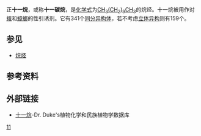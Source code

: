 {{Chembox 
|   Reference = <ref>[http://physchem.ox.ac.uk/MSDS/UN/undecane.html MSDS-十一烷]{{Dead link|date=2018年10月 |bot=InternetArchiveBot |fix-attempted=yes }}</ref>
|   Name = 十一烷
|   ImageFile1 = Undecane-2D-Skeletal.svg
|   ImageSize1 = 200px
|   ImageFile2 = Undecane-stick.png
|   ImageSize2 = 200px
|   IUPACName = Undecane
| Section1 = {{Chembox Identifiers
| CASNo = 1120-21-4
| CASNo_Ref = {{cascite|correct|CAS}}
| SMILES  =  CCCCCCCCCCC
| PubChem = 14257
| ChemSpiderID = 13619 
| ChemSpiderID_Ref = {{chemspidercite|correct|chemspider}}
| UNII = JV0QT00NUE
| UNII_Ref = {{fdacite|correct|FDA}}
| EINECS = 214-300-6
| UNNumber = 2330
| MeSHName = undecane
| ChEBI = 46342
| ChEBI_Ref = {{ebicite|correct|EBI}}
| ChEMBL = 132474
| ChEMBL_Ref = {{ebicite|correct|EBI}}
| RTECS = YQ1525000
| Beilstein = 1697099
| StdInChI = 1S/C11H24/c1-3-5-7-9-11-10-8-6-4-2/h3-11H2,1-2H3
| StdInChI_Ref = {{stdinchicite|correct|chemspider}}
| StdInChIKey = RSJKGSCJYJTIGS-UHFFFAOYSA-N
| StdInChIKey_Ref = {{stdinchicite|correct|chemspider}}
}}
| Section2 = {{Chembox Properties
|   Formula = C<sub>11</sub>H<sub>24</sub>
|   MolarMass = 156.31 
|   Appearance = 无色液体
|   MeltingPt = -26 °C
|   BoilingPt = 196 °C
  }}
| Section7 = {{Chembox Hazards
|   FlashPt = 60 °C
  }}
}}

正'''十一烷'''，或称'''十一碳烷'''，是[[化学式|化学式]]为[[C11H24|CH<sub>3</sub>(CH<sub>2</sub>)<sub>9</sub>CH<sub>3</sub>]]的烷烃。十一烷被用作对[[蛾|蛾]]和[[蟑螂|蟑螂]]的性引诱剂。它有341个[[同分异构体|同分异构体]]，若不考虑[[立体异构|立体异构]]则有159个。

==参见==
* [[烷烃|烷烃]]

==参考资料==
<references/>

==外部链接==
* [https://web.archive.org/web/20001216090400/http://www.ars-grin.gov/cgi-bin/duke/chemical.pl?UNDECANE 十一烷]-Dr. Duke's植物化学和民族植物学数据库

{{烷烃}}

[[Category:烷烃|11]]


{{Hydrocarbon-stub}}